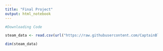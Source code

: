 ---
title: "Final Project"
output: html_notebook
---

```{r}
#Downloading Code

steam_data <- read.csv(url("https://raw.githubusercontent.com/CaptainBlast096/Intro-to-Data-Science---Final-Project/main/data/steam.csv?token=AON2KNLRXBYXQH6CBBEABEDBB2SZS"))

dim(steam_data)
```

